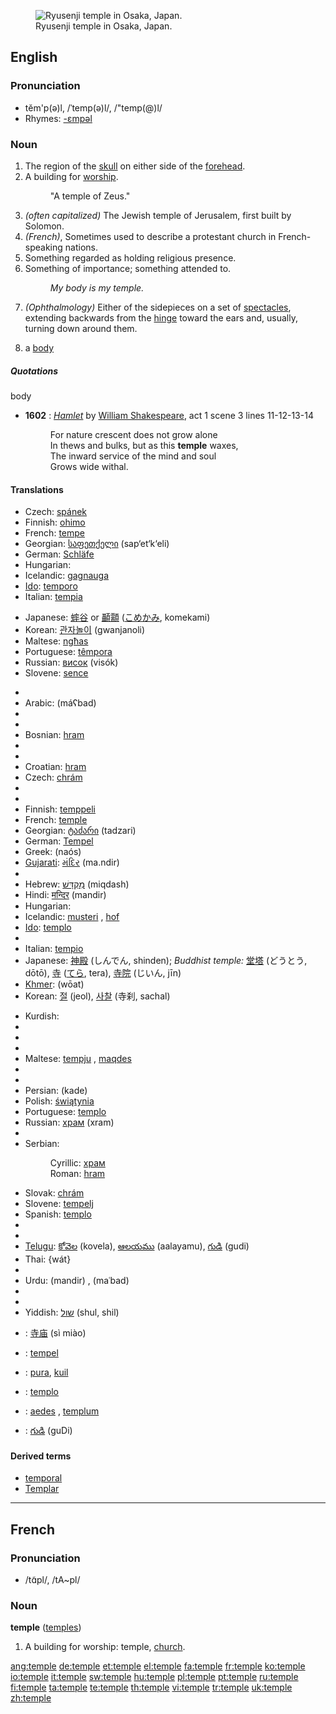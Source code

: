 [[Image:Ryusenji-Temple01.JPG|thumb|right|Ryusenji temple in Osaka, Japan.]]
==English==

===Pronunciation===
*tĕm'p(ə)l, /ˈtemp(ə)l/, /"temp(@)l/
*Rhymes: [[Rhymes:English:-ɛmpəl|-ɛmpəl]]

===Noun===
{{en-noun}}

# The region of the [[skull]] on either side of the [[forehead]].
# A building for [[worship]].
#:"A temple of Zeus."
# ''(often capitalized)'' The Jewish temple of Jerusalem, first built by Solomon.
# ''(French)'', Sometimes used to describe a protestant church in French-speaking nations.
# Something regarded as holding religious presence.
# Something of importance; something attended to.
#:''My body is my temple.''
# ''(Ophthalmology)'' Either of the sidepieces on a set of [[spectacles]], extending backwards from the [[hinge]] toward the ears and, usually, turning down around them.
# {{obsolete}} a [[body]]
=====Quotations=====
;body
*'''1602''' : ''[[s:Hamlet|Hamlet]]'' by [[w:William Shakespeare|William Shakespeare]], act 1 scene 3 lines 11-12-13-14
*: For nature crescent does not grow alone
*: In thews and bulks, but as this '''temple''' waxes, 
*: The inward service of the mind and soul
*: Grows wide withal.

====Translations====
{{trans-top|region of skull}}
*Czech: [[spánek]] {{m}}
*Finnish: [[ohimo]]
*French: [[tempe]] {{f}}
*Georgian: [[საფეთქელი]] (sap‘et‘k‘eli)
*German: [[Schläfe]] {{f}}
*Hungarian: {{t|hu|halánték}}
*Icelandic: [[gagnauga]] {{n}}
*[[Ido]]: [[temporo]]
*Italian: [[tempia]] {{f}}
{{trans-mid}}
*Japanese: [[蟀谷]] or [[顳顬]] ([[こめかみ]], komekami)
*Korean: [[관자놀이]] (gwanjanoli)
*Maltese: [[ngħas]] {{m}}
*Portuguese: [[têmpora]] {{f}}
*Russian: [[висок]] (visók) {{m}}
*Slovene: [[sence]] {{n}}
{{trans-bottom}}

{{trans-top|worship place}}
*{{trreq|Albanian}}
*Arabic: {{Arab|[[معبد|مَعْبَد]]}} (máʕbad) {{m}}
*{{trreq|Armenian}}
*{{trreq|Basque}}
*Bosnian: [[hram]] {{m}}
*{{trreq|Bulgarian}}
*{{trreq|Chinese}}
*Croatian: [[hram]] {{m}}
*Czech: [[chrám]] {{m}}
*{{trreq|Danish}}
*{{trreq|Dutch}}
*Finnish: [[temppeli]]
*French: [[temple#French|temple]] {{m}}
*Georgian: [[ტაძარი]] (tadzari)
*German: [[Tempel]] {{m}}
*Greek: {{t|el|ναός|m}} (naós)
*[[Gujarati]]: [[મંદિર]] (ma.ndir) {{n}}
*{{trreq|Hawaiian}}
*Hebrew: [[מקדש|מִקְדָּשׁ]] (miqdash) {{m}}
*Hindi: [[मन्दिर]] (mandir) {{m}}
*Hungarian: {{t|hu|templom}}
*Icelandic: [[musteri]] {{n}}, [[hof]] {{n}}
*[[Ido]]: [[templo]]
*{{trreq|Indonesian}}
*Italian: [[tempio]] {{m}}
*Japanese: [[神殿]] (しんでん, shinden); ''Buddhist temple:'' [[堂塔]] (どうとう, dōtō), [[寺]] ([[てら]], tera), [[寺院]] (じいん, jīn)
*[[Khmer]]: {{KMchar|[[វត្ត]]}} (wōat)
*Korean: [[절]] (jeol), [[사찰]] (寺刹, sachal)
{{trans-mid}}
*Kurdish: {{KUchar|[[په‌رستگا]]}}
*{{trreq|Latin}}
*{{trreq|Latvian}}
*{{trreq|Lithuanian}}
*Maltese: [[tempju]] {{m}}, [[maqdes]] {{m}}
*{{trreq|Mongolian}}
*{{trreq|Old English}}
*Persian: {{fa-Arab|[[کده]]}} (kade)
*Polish: [[świątynia]] {{f}}
*Portuguese: [[templo]] {{m}}
*Russian: [[храм]] (xram) {{m}}
*{{trreq|Sanskrit}}
*Serbian:
*:Cyrillic: [[храм#Serbian|храм]] {{m}}
*:Roman: [[hram#Serbian|hram]] {{m}}
*Slovak: [[chrám#Slovak|chrám]] {{m}}
*Slovene: [[tempelj]] {{m}}
*Spanish: [[templo]] {{m}}
*{{trreq|Swahili}}
*{{trreq|Tamil}}
*[[Telugu]]: [[కోవెల]] (kovela), [[ఆలయము]] (aalayamu), [[గుడి]] (gudi)
*Thai: {{Thai|[[วัด]]}} {wát}
*{{trreq|Turkish}}
*Urdu: {{ur-Arab|[[مندر]]}} (mandir) {{m}}, {{ur-Arab|[[معبد]]}} (maʿbad) {{m}}
*{{trreq|Vietnamese}}
*{{trreq|Welsh}}
*Yiddish: [[שול]] (shul, shil) {{f}}
{{trans-bottom}}

{{trans-top|holding the religious presence}}
{{trans-mid}}
{{trans-bottom}}

{{trans-top|something of importance}}
{{trans-mid}}
{{trans-bottom}}

{{checktrans-top}}
*{{ttbc|Chinese}}: [[寺庙]] (sì miào)
*{{ttbc|Dutch}}: [[tempel]] {{m}}
*{{ttbc|Indonesian}}: [[pura]], [[kuil]]
*{{ttbc|Interlingua}}: [[templo]]
*{{ttbc|Latin}}: [[aedes]] {{f}}, [[templum]] {{n}}
*{{ttbc|Telugu}}: [[గుడి]] (guDi)
{{checktrans-bottom}}

====Derived terms====
*[[temporal]]
*[[Templar]]

----

==French==

===Pronunciation===
*/tɑ̃pl/, /tA~pl/

===Noun===
'''temple''' {{m}} ([[temples]])

# A building for worship: temple, [[church]].

[[ang:temple]]
[[de:temple]]
[[et:temple]]
[[el:temple]]
[[fa:temple]]
[[fr:temple]]
[[ko:temple]]
[[io:temple]]
[[it:temple]]
[[sw:temple]]
[[hu:temple]]
[[pl:temple]]
[[pt:temple]]
[[ru:temple]]
[[fi:temple]]
[[ta:temple]]
[[te:temple]]
[[th:temple]]
[[vi:temple]]
[[tr:temple]]
[[uk:temple]]
[[zh:temple]]